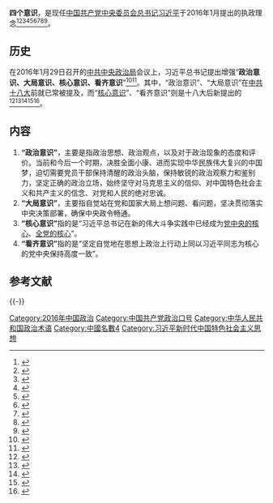 {{习近平系列}}

'''四个意识'''，是现任[[中国共产党中央委员会总书记|中国共产党中央委员会总书记]][[习近平|习近平]]于2016年1月提出的执政理念<ref>{{cite web|title=中共中央关于加强党的政治建设的意见|url=http://www.qdio.cas.cn/2019Ver/Partyculture/djzl/bwcx/bwcxwj/201907/P020191231538680235969.pdf|access-date=2021-06-19|date=2019|publisher=中国科学院|archive-url=https://web.archive.org/web/20210624201825/http://www.qdio.cas.cn/2019Ver/Partyculture/djzl/bwcx/bwcxwj/201907/P020191231538680235969.pdf|archive-date=2021-06-24|dead-url=no}}</ref><ref>{{cite web|title=中共中央印发《关于加强和改进中央和国家机关党的建设的意见》|url=http://www.audit.gov.cn/n6/n36/c130853/part/69374.pdf|access-date=2021-06-19|date=2019|publisher=中华人民共和国审计署|archive-url=https://web.archive.org/web/20210624205350/http://www.audit.gov.cn/n6/n36/c130853/part/69374.pdf|archive-date=2021-06-24|dead-url=no}}</ref><ref>{{cite web|title=中共頒布《中國共產黨組織處理規定》之分析|url=https://indsr.org.tw/Content/Upload/files/biweekly/26/5_ShanSonKung.pdf|access-date=2021-06-19|author=龔祥生|date=2021|archive-url=https://web.archive.org/web/20210624204555/https://indsr.org.tw/Content/Upload/files/biweekly/26/5_ShanSonKung.pdf|archive-date=2021-06-24|dead-url=no}}</ref><ref>{{cite web|title=党的十八大以来意识形态建设基本经验探析|url=https://gcysk.sky.zj.gov.cn/CN/article/downloadArticleFile.do?attachType=PDF&id=1302|access-date=2021-06-19|author=田坤|date=2020|archive-url=https://web.archive.org/web/20210624201658/https://gcysk.sky.zj.gov.cn/CN/article/downloadArticleFile.do?attachType=PDF&id=1302|archive-date=2021-06-24|dead-url=no}}</ref><ref>{{cite web|title=“四史”学习教育资料汇编|url=http://www.moe.gov.cn/jyb_xwfb/moe_2082/2021/2021_zl37/sishixuexi/202105/P020210511541818017774.pdf|access-date=2021-06-19|date=2021|publisher=教育部教师工作司|archive-url=https://web.archive.org/web/20210624201030/http://www.moe.gov.cn/jyb_xwfb/moe_2082/2021/2021_zl37/sishixuexi/202105/P020210511541818017774.pdf|archive-date=2021-06-24|dead-url=no}}</ref><ref>{{cite web|title=怎样做好“三个表率”|url=http://jtt.hubei.gov.cn/zyzgzx/zbjs/xxyd/201912/W020191209661735929546.pdf|access-date=2021-06-19|author=张岚|date=2018|archive-url=https://web.archive.org/web/20210624202637/http://jtt.hubei.gov.cn/zyzgzx/zbjs/xxyd/201912/W020191209661735929546.pdf|archive-date=2021-06-24|dead-url=no}}</ref><ref>{{cite web|title=机关党支部理论学习参考|url=https://rsc.xmu.edu.cn/_upload/article/files/6e/12/bdbec8344a95bcf02152a9f16371/b2eedc09-23b4-4a93-9f60-68391488c63c.pdf|access-date=2021-06-20|date=2020|publisher=厦门大学|archiveurl=https://web.archive.org/web/20210620061459/https://rsc.xmu.edu.cn/_upload/article/files/6e/12/bdbec8344a95bcf02152a9f16371/b2eedc09-23b4-4a93-9f60-68391488c63c.pdf|archivedate=2021-06-20|deadurl=no}}</ref><ref>{{cite web|title=同心荐读|url=http://tyzx.hrbeu.edu.cn/_upload/article/files/ee/83/3b705c2945009dc31059c6135eea/b1e2de0a-53d3-488d-9d9b-b64c991d4d7b.pdf|access-date=2021-06-20|date=2020|publisher=哈尔滨工程大学|archiveurl=https://web.archive.org/web/20210620061315/http://tyzx.hrbeu.edu.cn/_upload/article/files/ee/83/3b705c2945009dc31059c6135eea/b1e2de0a-53d3-488d-9d9b-b64c991d4d7b.pdf|archivedate=2021-06-20|deadurl=no}}</ref><ref>{{cite web|title=学习资料选编|url=https://zhishan.seu.edu.cn/_upload/article/files/68/58/e7fdb73f4fae87d924d10ec58f85/d2146895-c571-4221-b932-25e290fdc62c.pdf|access-date=2021-06-20|date=2019|publisher=东南大学|archiveurl=https://web.archive.org/web/20210620061438/https://zhishan.seu.edu.cn/_upload/article/files/68/58/e7fdb73f4fae87d924d10ec58f85/d2146895-c571-4221-b932-25e290fdc62c.pdf|archivedate=2021-06-20|deadurl=no}}</ref>。

==历史==
在2016年1月29日召开的[[中国共产党中央政治局|中共中央政治局]]会议上，习近平总书记提出增强“'''政治意识、大局意识、核心意识、看齐意识'''”<ref>{{cite web|title=坚持党对一切工作的领导|url=http://fgj.wuhan.gov.cn/ddjs_44/sxjs/202001/W020200109533289820315.pdf|access-date=2021-06-20|date=2020年1月|publisher=武汉市住房保障和房屋管理局|archiveurl=https://web.archive.org/web/20210620060505/http://fgj.wuhan.gov.cn/ddjs_44/sxjs/202001/W020200109533289820315.pdf|archivedate=2021-06-20|deadurl=no}}</ref><ref>{{cite news|url=http://dangjian.people.com.cn/n1/2016/0412/c117092-28269435.html|title=“两学一做”系列辅导之三：增强“四个意识”|publisher=[[人民网|人民网]]|date=2016-04-12|accessdate=2017-01-05|work=中国共产党新闻网|archivedate=2017-04-20|archiveurl=https://web.archive.org/web/20170420030752/http://dangjian.people.com.cn/n1/2016/0412/c117092-28269435.html|deadurl=no}}</ref>。其中，“政治意识”、“大局意识”在[[中国共产党第十八次全国代表大会|中共十八大]]前就已常被提及，而“[[以习近平同志为核心的党中央|核心意识]]”、“看齐意识”则是十八大后新提出的<ref>{{cite web|title=浙江大学党支部理论学习参考资料|url=http://www.math.zju.edu.cn/_upload/article/files/a6/55/04d594bb48e4bae68a33d29cc8d4/51834f27-b8ce-4ac4-9ccb-f26931a7a92e.pdf|access-date=2021年6月20日|date=2019年3月4日|publisher=党委宣传部|archiveurl=https://web.archive.org/web/20210620055641/http://www.math.zju.edu.cn/_upload/article/files/a6/55/04d594bb48e4bae68a33d29cc8d4/51834f27-b8ce-4ac4-9ccb-f26931a7a92e.pdf|archivedate=2021年6月20日|deadurl=no}}</ref><ref>{{cite web|title=资料汇编|url=https://zzb.nju.edu.cn/_upload/article/files/c8/c2/9efbde2043d899979943712dc66d/d6e0a827-c77b-4528-87d7-f78a3f972515.pdf|access-date=2021-06-20|date=2017年12月|publisher=南京大学党委组织部|archiveurl=https://web.archive.org/web/20210620055918/https://zzb.nju.edu.cn/_upload/article/files/c8/c2/9efbde2043d899979943712dc66d/d6e0a827-c77b-4528-87d7-f78a3f972515.pdf|archivedate=2021-06-20|deadurl=no}}</ref><ref>{{cite web|title=人文学院党委中心组学习材料汇编|url=https://shss.sjtu.edu.cn/Upload/Files/2019-12-27-04-11-26-325803.pdf|access-date=2021-06-20|date=2019年7月|publisher=上海交通大学人文学院|archiveurl=https://web.archive.org/web/20210620060014/https://shss.sjtu.edu.cn/Upload/Files/2019-12-27-04-11-26-325803.pdf|archivedate=2021-06-20|deadurl=no}}</ref><ref>{{cite web|title=关于开展“不忘初心、牢记使命”主题教育的实施意见|url=http://zjjcmspublic.oss-cn-hangzhou-zwynet-d01-a.internet.cloud.zj.gov.cn/jcms_files/jcms1/web2678/site/attach/0/fb66f027c50946489c1d5ebc41779652.pdf|access-date=2021年6月20日|date=2019年9月12日|publisher=中共乐清市蒲岐镇委员会|archiveurl=https://web.archive.org/web/20210620060134/http://zjjcmspublic.oss-cn-hangzhou-zwynet-d01-a.internet.cloud.zj.gov.cn/jcms_files/jcms1/web2678/site/attach/0/fb66f027c50946489c1d5ebc41779652.pdf|archivedate=2021年6月20日|deadurl=no}}</ref><ref>{{cite web|title=党支部“三会一课”学习材料|url=http://www.pspa.qd.sdu.edu.cn/2019-1-sanhuiyike-xuexicailiao.pdf|access-date=2021-06-20|date=2019年4月|publisher=山东大学党委组织部|archiveurl=https://web.archive.org/web/20210620060705/http://www.pspa.qd.sdu.edu.cn/2019-1-sanhuiyike-xuexicailiao.pdf|archivedate=2021-06-20|deadurl=no}}</ref>。

==内容==
# '''“政治意识”'''，主要是指政治思想、政治观点，以及对于政治现象的态度和评价。当前和今后一个时期，决胜全面小康、进而实现中华民族伟大复兴的中国梦，迫切需要党员干部保持清醒的政治头脑，保持敏锐的政治观察力和鉴别力，坚定正确的政治立场，始终坚守对马克思主义的信仰、对中国特色社会主义和共产主义的信念、对党和人民的绝对忠诚。
# '''“大局意识”'''，主要指自觉站在党和国家大局上想问题、看问题，坚决贯彻落实中央决策部署，确保中央政令畅通。
# '''“核心意识”'''指的是“习近平总书记在新的伟大斗争实践中已经成为[[领导核心|党中央的核心]]、[[以习近平同志为核心的党中央|全党的核心]]”。
# '''“看齐意识”'''指的是“坚定自觉地在思想上政治上行动上同以习近平同志为核心的党中央保持高度一致”。

==参考文献==
{{Reflist}}

{{-}}
{{习近平}}

[[Category:2016年中国政治|Category:2016年中国政治]]
[[Category:中国共产党政治口号|Category:中国共产党政治口号]]
[[Category:中华人民共和国政治术语|Category:中华人民共和国政治术语]]
[[Category:中國名數4|Category:中國名數4]]
[[Category:习近平新时代中国特色社会主义思想|Category:习近平新时代中国特色社会主义思想]]